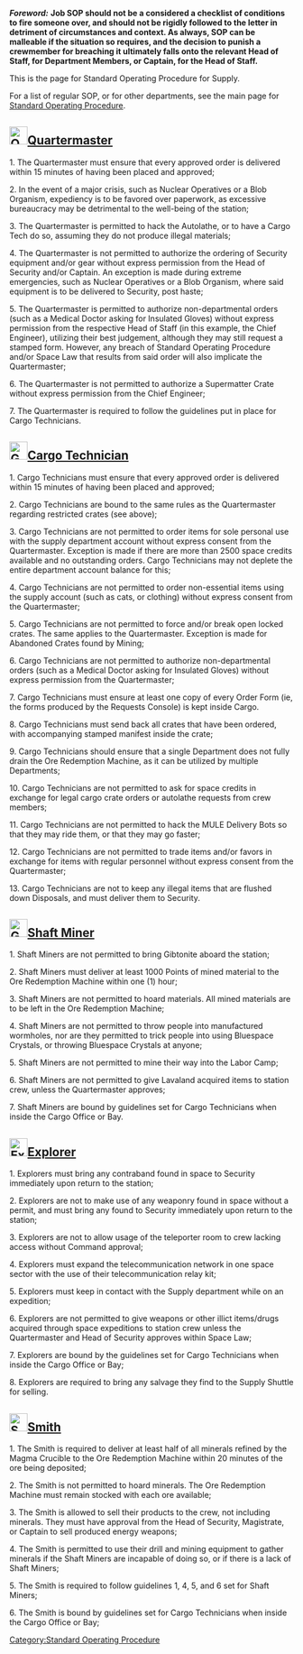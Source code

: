 <!--
=== WARNING ===

Editing this page on the wiki will get overwritten by the next autowiki update from the internal git.
Please edit on there.

=== WARNING ===
-->
'''''Foreword:''''' '''Job SOP should not be a considered a checklist of conditions to fire someone over, and should not be rigidly followed to the letter in detriment of circumstances and context. As always, SOP can be malleable if the situation so requires, and the decision to punish a crewmember for breaching it ultimately falls onto the relevant Head of Staff, for Department Members, or Captain, for the Head of Staff.'''

This is the page for Standard Operating Procedure for Supply.

For a list of regular SOP, or for other departments, see the main page for [[Standard Operating Procedure]].

==[[File:Quartermaster.png|32px]][[Quartermaster]]==

1. The Quartermaster must ensure that every approved order is delivered within 15 minutes of having been placed and approved;
    
2. In the event of a major crisis, such as Nuclear Operatives or a Blob Organism, expediency is to be favored over paperwork, as excessive bureaucracy may be detrimental to the well-being of the station;
    
3. The Quartermaster is permitted to hack the Autolathe, or to have a Cargo Tech do so, assuming they do not produce illegal materials;
    
4. The Quartermaster is not permitted to authorize the ordering of Security equipment and/or gear without express permission from the Head of Security and/or Captain. An exception is made during extreme emergencies, such as Nuclear Operatives or a Blob Organism, where said equipment is to be delivered to Security, post haste; 
    
5. The Quartermaster is permitted to authorize non-departmental orders (such as a Medical Doctor asking for Insulated Gloves) without express permission from the respective Head of Staff (in this example, the Chief Engineer), utilizing their best judgement, although they may still request a stamped form. However, any breach of Standard Operating Procedure and/or Space Law that results from said order will also implicate the Quartermaster;
    
6. The Quartermaster is not permitted to authorize a Supermatter Crate without express permission from the Chief Engineer;

7. The Quartermaster is required to follow the guidelines put in place for Cargo Technicians.

==[[File:Generic_cargo.png|32px]][[Cargo Technician]]==

1. Cargo Technicians must ensure that every approved order is delivered within 15 minutes of having been placed and approved;

2. Cargo Technicians are bound to the same rules as the Quartermaster regarding restricted crates (see above);
    
3. Cargo Technicians are not permitted to order items for sole personal use with the supply department account without express consent from the Quartermaster. Exception is made if there are more than 2500 space credits available and no outstanding orders. Cargo Technicians may not deplete the entire department account balance for this;
    
4. Cargo Technicians are not permitted to order non-essential items using the supply account (such as cats, or clothing) without express consent from the Quartermaster;
    
5. Cargo Technicians are not permitted to force and/or break open locked crates. The same applies to the Quartermaster. Exception is made for Abandoned Crates found by Mining;
    
6. Cargo Technicians are not permitted to authorize non-departmental orders (such as a Medical Doctor asking for Insulated Gloves) without express permission from the Quartermaster;
    
7. Cargo Technicians must ensure at least one copy of every Order Form (ie, the forms produced by the Requests Console) is kept inside Cargo.
    
8. Cargo Technicians must send back all crates that have been ordered, with accompanying stamped manifest inside the crate;
    
9. Cargo Technicians should ensure that a single Department does not fully drain the Ore Redemption Machine, as it can be utilized by multiple Departments;
    
10. Cargo Technicians are not permitted to ask for space credits in exchange for legal cargo crate orders or autolathe requests from crew members;

11. Cargo Technicians are not permitted to hack the MULE Delivery Bots so that they may ride them, or that they may go faster;
    
12. Cargo Technicians are not permitted to trade items and/or favors in exchange for items with regular personnel without express consent from the Quartermaster;

13. Cargo Technicians are not to keep any illegal items that are flushed down Disposals, and must deliver them to Security.

==[[File:Generic_shaft.png|32px]][[Shaft Miner]]==

1. Shaft Miners are not permitted to bring Gibtonite aboard the station;
    
2. Shaft Miners must deliver at least 1000 Points of mined material to the Ore Redemption Machine within one (1) hour;
    
3. Shaft Miners are not permitted to hoard materials. All mined materials are to be left in the Ore Redemption Machine;
    
4. Shaft Miners are not permitted to throw people into manufactured wormholes, nor are they permitted to trick people into using Bluespace Crystals, or throwing Bluespace Crystals at anyone;
    
5. Shaft Miners are not permitted to mine their way into the Labor Camp;

6. Shaft Miners are not permitted to give Lavaland acquired items to station crew, unless the Quartermaster approves;

7. Shaft Miners are bound by guidelines set for Cargo Technicians when inside the Cargo Office or Bay.

==[[File:Explorer.png|32px]][[Explorer]]==

1. Explorers must bring any contraband found in space to Security immediately upon return to the station;

2. Explorers are not to make use of any weaponry found in space without a permit, and must bring any found to Security immediately upon return to the station;

3. Explorers are not to allow usage of the teleporter room to crew lacking access without Command approval;

4. Explorers must expand the telecommunication network in one space sector with the use of their telecommunication relay kit;

5. Explorers must keep in contact with the Supply department while on an expedition;

6. Explorers are not permitted to give weapons or other illict items/drugs acquired through space expeditions to station crew unless the Quartermaster and Head of Security approves within Space Law;

7. Explorers are bound by the guidelines set for Cargo Technicians when inside the Cargo Office or Bay;

8. Explorers are required to bring any salvage they find to the Supply Shuttle for selling.

==[[File:Smith.png|32px]][[Smith]]==

1. The Smith is required to deliver at least half of all minerals refined by the Magma Crucible to the Ore Redemption Machine within 20 minutes of the ore being deposited;

2. The Smith is not permitted to hoard minerals. The Ore Redemption Machine must remain stocked with each ore available;

3. The Smith is allowed to sell their products to the crew, not including minerals. They must have approval from the Head of Security, Magistrate, or Captain to sell produced energy weapons;

4. The Smith is permitted to use their drill and mining equipment to gather minerals if the Shaft Miners are incapable of doing so, or if there is a lack of Shaft Miners;

5. The Smith is required to follow guidelines 1, 4, 5, and 6 set for Shaft Miners;

6. The Smith is bound by guidelines set for Cargo Technicians when inside the Cargo Office or Bay;



{{SOPTable}}
[[Category:Standard Operating Procedure]]
